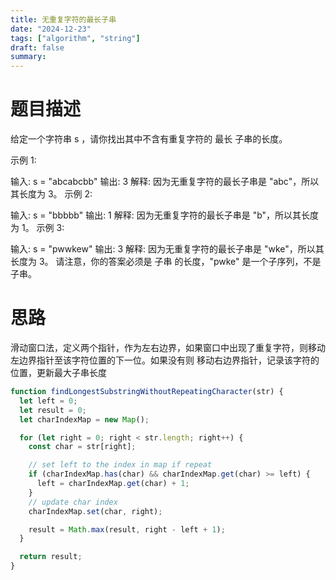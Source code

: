```yaml
---
title: 无重复字符的最长子串
date: "2024-12-23"
tags: ["algorithm", "string"]
draft: false
summary:
---
```


# 题目描述

给定一个字符串 s ，请你找出其中不含有重复字符的 最长
子串的长度。

示例 1:

输入: s = "abcabcbb"
输出: 3
解释: 因为无重复字符的最长子串是 "abc"，所以其长度为 3。
示例 2:

输入: s = "bbbbb"
输出: 1
解释: 因为无重复字符的最长子串是 "b"，所以其长度为 1。
示例 3:

输入: s = "pwwkew"
输出: 3
解释: 因为无重复字符的最长子串是 "wke"，所以其长度为 3。
请注意，你的答案必须是 子串 的长度，"pwke" 是一个子序列，不是子串。

# 思路

滑动窗口法，定义两个指针，作为左右边界，如果窗口中出现了重复字符，则移动左边界指针至该字符位置的下一位。如果没有则
移动右边界指针，记录该字符的位置，更新最大子串长度

```javascript
function findLongestSubstringWithoutRepeatingCharacter(str) {
  let left = 0;
  let result = 0;
  let charIndexMap = new Map();

  for (let right = 0; right < str.length; right++) {
    const char = str[right];

    // set left to the index in map if repeat
    if (charIndexMap.has(char) && charIndexMap.get(char) >= left) {
      left = charIndexMap.get(char) + 1;
    }
    // update char index
    charIndexMap.set(char, right);

    result = Math.max(result, right - left + 1);
  }

  return result;
}
```
